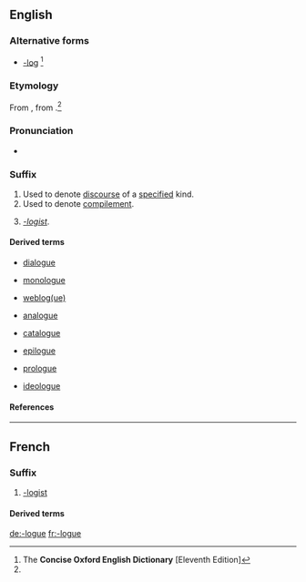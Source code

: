 ==English==

===Alternative forms===
* [[-log]] {{qualifier|US}}<ref name="COED-alt&etym">The '''Concise Oxford English Dictionary''' [Eleventh Edition]</ref>

===Etymology===
From {{etyl|fr|en}} {{term|-logue|lang=fr}}, from {{etyl|grc|en}} {{term|-λόγος||one who speaks (in a certain manner)|lang=grc}}.<ref name="COED-alt&etym"/>

===Pronunciation===
* {{a|UK}} {{IPA|/lɒɡ/|lang=en}}

===Suffix===
{{head|en|suffix|plural|-logues}}

# Used to denote [[discourse]] of a [[specify|specified]] kind.
# Used to denote [[compilement]].
# {{context|rare|lang=en}} ''[[-logist]]''.

====Derived terms====
{{suffixsee|en}}
{{rel-top4|-discourse}}
* [[dialogue]]
{{rel-mid4}}
* [[monologue]]
{{rel-mid4}}
* [[weblog|weblog(ue)]]
{{rel-bottom}}
{{rel-top4|-compilation}}
* [[analogue]]
{{rel-mid4}}
* [[catalogue]]
{{rel-mid4}}
* [[epilogue]]
{{rel-mid4}}
* [[prologue]]
{{rel-mid4}}
{{rel-bottom}}
{{rel-top4|-logist}}
* [[ideologue]]
{{rel-mid4}}
{{rel-mid4}}
{{rel-bottom}}

====References====
<references/>

----

==French==

===Suffix===
{{fr-suffix}}

# [[-logist]]

====Derived terms====
{{suffixsee|fr}}

[[de:-logue]]
[[fr:-logue]]
